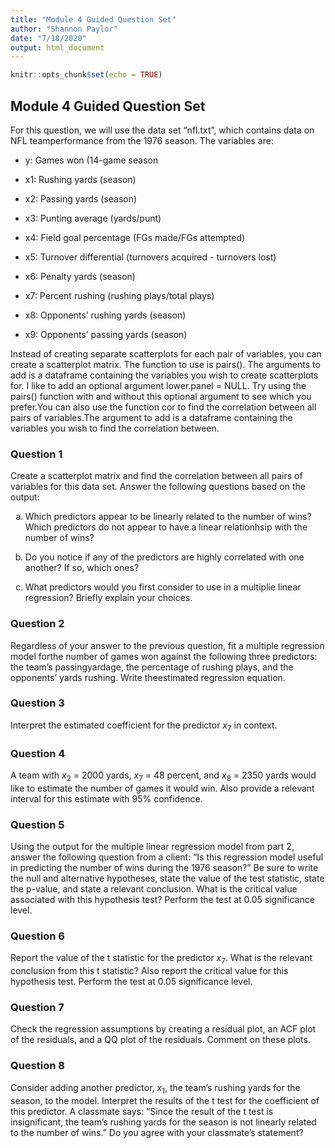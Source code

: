 ```yaml
---
title: "Module 4 Guided Question Set"
author: "Shannon Paylor"
date: "7/18/2020"
output: html_document
---
```


```r
knitr::opts_chunk$set(echo = TRUE)
```

## Module 4 Guided Question Set

For  this  question,  we  will  use  the  data  set  “nfl.txt”,  which  contains  data  on  NFL  teamperformance from the 1976 season.  The variables are:

* y:  Games won (14-game season

* x1:  Rushing yards (season)

* x2:  Passing yards (season)

* x3:  Punting average (yards/punt)

* x4:  Field goal percentage (FGs made/FGs attempted)

* x5:  Turnover differential (turnovers acquired - turnovers lost)

* x6:  Penalty yards (season)

* x7:  Percent rushing (rushing plays/total plays)

* x8:  Opponents’ rushing yards (season)

* x9:  Opponents’ passing yards (season)

Instead of creating separate scatterplots for each pair of variables, you can create a scatterplot  matrix.   The  function  to  use  is pairs().   The  arguments  to  add  is  a  dataframe containing the variables you wish to create scatterplots for.  I like to add an optional argument lower.panel = NULL. Try using the pairs() function with and without this optional argument to see which you prefer.You can also use the function cor to find the correlation between all pairs of variables.The argument to add is a dataframe containing the variables you wish to find the correlation between.

### Question 1

Create a scatterplot matrix and find the correlation between all pairs of variables for this data set.  Answer the following questions based on the output:

(a) Which  predictors  appear  to  be  linearly  related  to  the  number  of  wins?   Which predictors do not appear to have a linear relationhsip with the number of wins?

(b) Do you notice if any of the predictors are highly correlated with one another?  If so, which ones?

(c) What predictors would you first consider to use in a multiplie linear regression? Briefly explain your choices.

### Question 2

Regardless of your answer to the previous question, fit a multiple regression model forthe number of games won against the following three predictors:  the team’s passingyardage, the percentage of rushing plays, and the opponents’ yards rushing.  Write theestimated regression equation.

### Question 3

Interpret the estimated coefficient for the predictor $x_7$ in context.

### Question 4

A team with $x_2$ = 2000 yards, $x_7$ = 48 percent,  and $x_8$ = 2350 yards would like to estimate the number of games it would win.  Also provide a relevant interval for this estimate with 95% confidence.

### Question 5

Using  the  output  for  the  multiple  linear  regression  model  from  part  2,  answer  the following  question  from  a  client:   “Is  this  regression  model  useful  in  predicting  the number  of  wins  during  the  1976  season?”  Be  sure  to  write  the  null  and  alternative hypotheses, state the value of the test statistic, state the p-value, and state a relevant conclusion.  What is the critical value associated with this hypothesis test?  Perform the test at 0.05 significance level.

### Question 6

Report the value of the t statistic for the predictor $x_7$.  What is the relevant conclusion from this t statistic?  Also report the critical value for this hypothesis test.  Perform the test at 0.05 significance level.

### Question 7

Check  the  regression  assumptions  by  creating  a  residual  plot,  an  ACF  plot  of  the residuals, and a QQ plot of the residuals.  Comment on these plots.

### Question 8

Consider  adding  another  predictor, $x_1$,  the  team’s  rushing  yards  for  the  season,  to the model.  Interpret the results of the t test for the coefficient of this predictor.  A classmate says:  “Since the result of the t test is insignificant, the team’s rushing yards for the season is not linearly related to the number of wins.” Do you agree with your classmate’s statement?



